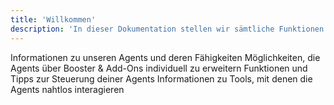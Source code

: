 ```yaml
---
title: 'Willkommen'
description: 'In dieser Dokumentation stellen wir sämtliche Funktionen zu unseren pzlr Agents vor. Bei Fragen wende dich gerne jederzeit an support@pzlr.ai.'
---
```


<CardGroup cols={2}>
  <Card title="Agents" icon="compass" href="/rag-agent/indexierung">
    Informationen zu unseren Agents und deren Fähigkeiten 
  </Card>
  <Card title="Upgrades" icon="gem" href="/upgrades/booster">
    Möglichkeiten, die Agents über Booster & Add-Ons individuell zu erweitern 
  </Card>
  <Card title="Dashboard" icon="window-maximize" href="/dashboard/urls">
    Funktionen und Tipps zur Steuerung deiner Agents
  </Card>
  <Card title="Integrationen" icon="star" href="/integrationen/gmail">
    Informationen zu Tools, mit denen die Agents nahtlos interagieren
  </Card>
  
</CardGroup>
